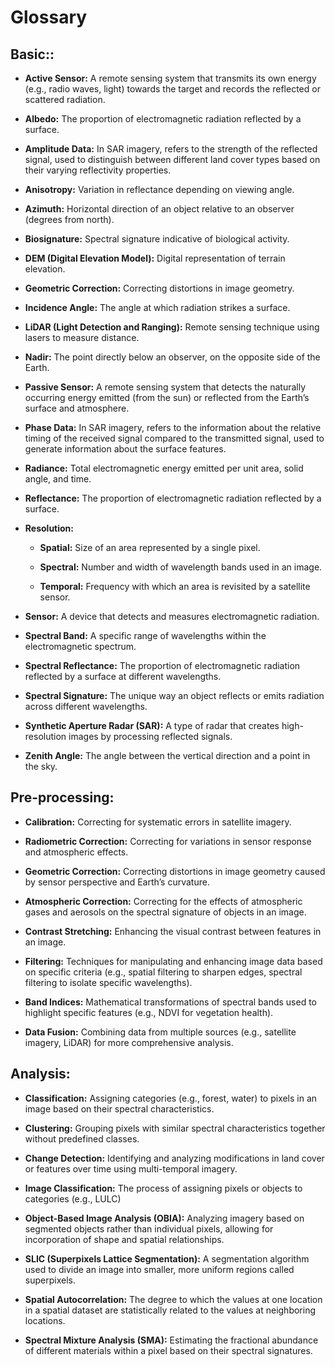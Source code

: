 # Glossary {.unnumbered}

## **Basic::**

-   **Active Sensor:** A remote sensing system that transmits its own energy (e.g., radio waves, light) towards the target and records the reflected or scattered radiation.

-   **Albedo:** The proportion of electromagnetic radiation reflected by a surface.

-   **Amplitude Data:** In SAR imagery, refers to the strength of the reflected signal, used to distinguish between different land cover types based on their varying reflectivity properties.

-   **Anisotropy:** Variation in reflectance depending on viewing angle.

-   **Azimuth:** Horizontal direction of an object relative to an observer (degrees from north).

-   **Biosignature:** Spectral signature indicative of biological activity.

-   **DEM (Digital Elevation Model):** Digital representation of terrain elevation.

-   **Geometric Correction:** Correcting distortions in image geometry.

-   **Incidence Angle:** The angle at which radiation strikes a surface.

-   **LiDAR (Light Detection and Ranging):** Remote sensing technique using lasers to measure distance.

-   **Nadir:** The point directly below an observer, on the opposite side of the Earth.

-   **Passive Sensor:** A remote sensing system that detects the naturally occurring energy emitted (from the sun) or reflected from the Earth's surface and atmosphere.

-   **Phase Data:** In SAR imagery, refers to the information about the relative timing of the received signal compared to the transmitted signal, used to generate information about the surface features.

-   **Radiance:** Total electromagnetic energy emitted per unit area, solid angle, and time.

-   **Reflectance:** The proportion of electromagnetic radiation reflected by a surface.

-   **Resolution:**

    -   **Spatial:** Size of an area represented by a single pixel.

    -   **Spectral:** Number and width of wavelength bands used in an image.

    -   **Temporal:** Frequency with which an area is revisited by a satellite sensor.

-   **Sensor:** A device that detects and measures electromagnetic radiation.

-   **Spectral Band:** A specific range of wavelengths within the electromagnetic spectrum.

-   **Spectral Reflectance:** The proportion of electromagnetic radiation reflected by a surface at different wavelengths.

-   **Spectral Signature:** The unique way an object reflects or emits radiation across different wavelengths.

-   **Synthetic Aperture Radar (SAR):** A type of radar that creates high-resolution images by processing reflected signals.

-   **Zenith Angle:** The angle between the vertical direction and a point in the sky.

## **Pre-processing:**

-   **Calibration:** Correcting for systematic errors in satellite imagery.

-   **Radiometric Correction:** Correcting for variations in sensor response and atmospheric effects.

-   **Geometric Correction:** Correcting distortions in image geometry caused by sensor perspective and Earth's curvature.

-   **Atmospheric Correction:** Correcting for the effects of atmospheric gases and aerosols on the spectral signature of objects in an image.

-   **Contrast Stretching:** Enhancing the visual contrast between features in an image.

-   **Filtering:** Techniques for manipulating and enhancing image data based on specific criteria (e.g., spatial filtering to sharpen edges, spectral filtering to isolate specific wavelengths).

-   **Band Indices:** Mathematical transformations of spectral bands used to highlight specific features (e.g., NDVI for vegetation health).

-   **Data Fusion:** Combining data from multiple sources (e.g., satellite imagery, LiDAR) for more comprehensive analysis.

## **Analysis:**

-   **Classification:** Assigning categories (e.g., forest, water) to pixels in an image based on their spectral characteristics.

-   **Clustering:** Grouping pixels with similar spectral characteristics together without predefined classes.

-   **Change Detection:** Identifying and analyzing modifications in land cover or features over time using multi-temporal imagery.

-   **Image Classification:** The process of assigning pixels or objects to categories (e.g., LULC)

-   **Object-Based Image Analysis (OBIA):** Analyzing imagery based on segmented objects rather than individual pixels, allowing for incorporation of shape and spatial relationships.

-   **SLIC (Superpixels Lattice Segmentation):** A segmentation algorithm used to divide an image into smaller, more uniform regions called superpixels.

-   **Spatial Autocorrelation:** The degree to which the values at one location in a spatial dataset are statistically related to the values at neighboring locations.

-   **Spectral Mixture Analysis (SMA):** Estimating the fractional abundance of different materials within a pixel based on their spectral signatures.
